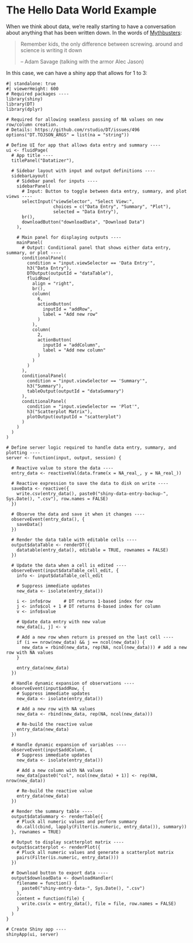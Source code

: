 # The Hello Data World Example {#sec-hello-world}

When we think about data, we're really starting to have a conversation about
anything that has been written down. In the words of [Mythbusters](https://youtu.be/2WFFhicVeXI?t=599):

> Remember kids, the only difference between screwing. around and science is writing it down
>
> -- Adam Savage (talking with the armor Alec Jason)

In this case, we can have a shiny app that allows for 1 to 3:

```shinylive-r
#| standalone: true
#| viewerHeight: 600
# Required packages ----
library(shiny)
library(DT)
library(dplyr)

# Required for allowing seamless passing of NA values on new row/column creation.
# Details: https://github.com/rstudio/DT/issues/496
options("DT.TOJSON_ARGS" = list(na = "string"))

# Define UI for app that allows data entry and summary ----
ui <- fluidPage(
  # App title ----
  titlePanel("Datatizer"),
  
  # Sidebar layout with input and output definitions ----
  sidebarLayout(
    # Sidebar panel for inputs ----
    sidebarPanel(
      # Input: Button to toggle between data entry, summary, and plot views ----
      selectInput("viewSelector", "Select View:",
                  choices = c("Data Entry", "Summary", "Plot"),
                  selected = "Data Entry"),
      br(),
      downloadButton("downloadData", "Download Data")
    ),
    
    # Main panel for displaying outputs ----
    mainPanel(
      # Output: Conditional panel that shows either data entry, summary, or plot ----
      conditionalPanel(
        condition = "input.viewSelector == 'Data Entry'", 
        h3("Data Entry"),
        DTOutput(outputId = "dataTable"),
        fluidRow(
          align = "right",
          br(),
          column(
            6,
            actionButton(
              inputId = "addRow",
              label = "Add new row"
            )
          ),
          column(
            2,
            actionButton(
              inputId = "addColumn",
              label = "Add new column"
            )
          )
        )
      ),
      conditionalPanel(
        condition = "input.viewSelector == 'Summary'", 
        h3("Summary"),
        tableOutput(outputId = "dataSummary")
      ),
      conditionalPanel(
        condition = "input.viewSelector == 'Plot'", 
        h3("Scatterplot Matrix"),
        plotOutput(outputId = "scatterplot")
      )
    )
  )
)

# Define server logic required to handle data entry, summary, and plotting ----
server <- function(input, output, session) {
  
  # Reactive value to store the data ----
  entry_data <- reactiveVal(data.frame(x = NA_real_, y = NA_real_))
  
  # Reactive expression to save the data to disk on write ----
  saveData <- reactive({
    write.csv(entry_data(), paste0("shiny-data-entry-backup-", Sys.Date(), ".csv"), row.names = FALSE)
  })
  
  # Observe the data and save it when it changes ----
  observeEvent(entry_data(), {
    saveData()
  })
  
  # Render the data table with editable cells ----
  output$dataTable <- renderDT({
    datatable(entry_data(), editable = TRUE, rownames = FALSE)
  })
  
  # Update the data when a cell is edited ----
  observeEvent(input$dataTable_cell_edit, {
    info <- input$dataTable_cell_edit
    
    # Suppress immediate updates
    new_data <- isolate(entry_data())
    
    i <- info$row     # DT returns 1-based index for row
    j <- info$col + 1 # DT returns 0-based index for column
    v <- info$value
    
    # Update data entry with new value
    new_data[i, j] <- v
    
    # Add a new row when return is pressed on the last cell ----
    if (i == nrow(new_data) && j == ncol(new_data)) {
      new_data = rbind(new_data, rep(NA, ncol(new_data))) # add a new row with NA values
    }
    
    entry_data(new_data)
  })
  
  # Handle dynamic expansion of observations ----
  observeEvent(input$addRow, {
    # Suppress immediate updates
    new_data <- isolate(entry_data())
    
    # Add a new row with NA values
    new_data <- rbind(new_data, rep(NA, ncol(new_data)))
    
    # Re-build the reactive value
    entry_data(new_data)
  })
  
  # Handle dynamic expansion of variables ----
  observeEvent(input$addColumn, {
    # Suppress immediate updates
    new_data <- isolate(entry_data())
    
    # Add a new column with NA values
    new_data[paste0("col", ncol(new_data) + 1)] <- rep(NA, nrow(new_data))
    
    # Re-build the reactive value
    entry_data(new_data)
  })
  
  # Render the summary table ----
  output$dataSummary <- renderTable({
    # Pluck all numeric values and perform summary 
    do.call(cbind, lapply(Filter(is.numeric, entry_data()), summary))
  }, rownames = TRUE)
  
  # Output to display scatterplot matrix ----
  output$scatterplot <- renderPlot({
    # Pluck all numeric values and generate a scatterplot matrix 
    pairs(Filter(is.numeric, entry_data()))
  })
  
  # Download button to export data ----
  output$downloadData <- downloadHandler(
    filename = function() {
      paste0("shiny-entry-data-", Sys.Date(), ".csv")
    },
    content = function(file) {
      write.csv(x = entry_data(), file = file, row.names = FALSE)
    }
  )
}

# Create Shiny app ----
shinyApp(ui, server)
```